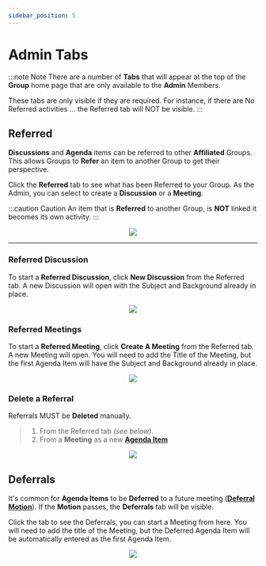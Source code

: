 ```yaml
---
sidebar_position: 5
---
```



# Admin Tabs

:::note Note
There are a number of **Tabs** that will appear at the top of the **Group** home page that are only available to the **Admin** Members.

These tabs are only visible if they are required. For instance, if there are No Referred activities ... the Referred tab will NOT be visible.
:::

## Referred

**Discussions** and **Agenda** items can be referred to other **Affiliated** Groups. This allows Groups to **Refer** an item to another Group to get their perspective.

Click the **Referred** tab to see what has been Referred to your Group. As the Admin, you can select to create a **Discussion** or a **Meeting**.

:::caution Caution
An item that is **Referred** to another Group, is **NOT** linked it becomes its own activity.
:::

<center>
	<img src={useBaseUrl('/img/administration/tabReferral-1.gif')} />
</center>

---

### Referred Discussion

To start a **Referred Discussion**, click **New Discussion** from the Referred tab. A new Discussion will open with the Subject and Background already in place.

<center>
	<img src={useBaseUrl('/img/administration/referralDiscussion-1.gif')} />
</center>

### Referred Meetings

To start a **Referred Meeting**, click **Create A Meeting** from the Referred tab. A new Meeting will open. You will need to add the Title of the Meeting, but the first Agenda Item will have the Subject and Background already in place.

<center>
	<img src={useBaseUrl('/img/administration/referralMeeting-1.gif')} />
</center>

### Delete a Referral

Referrals MUST be **Deleted** manually.

> 1. From the Referred tab _(see below)_.
> 1. From a **Meeting** as a new [**Agenda Item**](../meetings/starting/agenda)

<center>
	<img src={useBaseUrl('/img/administration/delReferral-1.gif')} />
</center>

## Deferrals

It's common for **Agenda Items** to be **Deferred** to a future meeting ([**Deferral Motion**](../meetings/motions#deferral-motion)). If the **Motion** passes, the **Deferrals** tab will be visible.

Click the tab to see the Deferrals, you can start a Meeting from here. You will need to add the title of the Meeting, but the Deferred Agenda Item will be automatically entered as the first Agenda Item.

<center>
	<img src={useBaseUrl('/img/administration/deferrals-1.gif')} />
</center>
